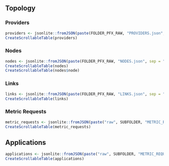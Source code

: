 ## Topology

### Providers

```r
providers <- jsonlite::fromJSON(paste(FOLDER_PFX_RAW, "PROVIDERS.json", sep = "/"))
CreateScrollableTable(providers)
```

### Nodes

```r
nodes <- jsonlite::fromJSON(paste(FOLDER_PFX_RAW, "NODES.json", sep = "/"))
CreateScrollableTable(nodes)
CreateScrollableTable(nodes$node)
```

### Links

```r
links <- jsonlite::fromJSON(paste(FOLDER_PFX_RAW, "LINKS.json", sep = "/"))
CreateScrollableTable(links)
```

### Metric Requests

```r
metric_requests <- jsonlite::fromJSON(paste("raw", SUBFOLDER, "METRIC_REQUESTS.json", sep = "/"))
CreateScrollableTable(metric_requests)
```

## Applications

```r
applications <- jsonlite::fromJSON(paste("raw", SUBFOLDER, "METRIC_REQUESTS.json", sep = "/"))
CreateScrollableTable(applications)
```
